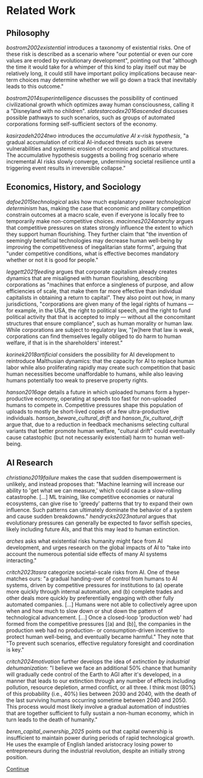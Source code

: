 # Related Work

## Philosophy
<a id="philosophy"></a>

<Cite>bostrom2002existential</Cite> introduces a taxonomy of existential risks. One of these risk is described as a scenario where "our potential or even our core values are eroded by evolutionary development", pointing out that "although the time it would take for a whimper of this kind to play itself out may be relatively long, it could still have important policy implications because near-term choices may determine whether we will go down a track that inevitably leads to this outcome."

<Cite>bostrom2014superintelligence</Cite> discusses the possibility of continued civilizational growth which optimizes away human consciousness, calling it a "Disneyland with no children". <Cite>slatestarcodex2016ascended</Cite> discusses possible pathways to such scenarios, such as groups of automated corporations forming self-sufficient sectors of the economy.

<Cite>kasirzadeh2024two</Cite> introduces the *accumulative AI x-risk hypothesis*, "a gradual accumulation of critical AI-induced threats such as severe vulnerabilities and systemic erosion of economic and political structures. The accumulative hypothesis suggests a boiling frog scenario where incremental AI risks slowly converge, undermining societal resilience until a triggering event results in irreversible collapse."

## Economics, History, and Sociology
<a id="economics-history-and-sociology"></a>

<Cite>dafoe2015technological</Cite> asks how much explanatory power *technological determinism* has, making the case that economic and military competition constrain outcomes at a macro scale, even if everyone is locally free to temporarily make non-competitive choices. <Cite>macinnes2024anarchy</Cite> argues that competitive pressures on states strongly influence the extent to which they support human flourishing. They further claim that "the invention of seemingly beneficial technologies may decrease human well-being by improving the competitiveness of inegalitarian state forms", arguing that "under competitive conditions, what is effective becomes mandatory whether or not it is good for people."

<Cite>leggett2021feeding</Cite> argues that corporate capitalism already creates dynamics that are misaligned with human flourishing, describing corporations as "machines that enforce a singleness of purpose, and allow efficiencies of scale, that make them far more effective than individual capitalists in obtaining a return to capital". They also point out how, in many jurisdictions, "corporations are given many of the legal rights of humans — for example, in the USA, the right to political speech, and the right to fund political activity that that is accepted to imply — without all the concomitant structures that ensure compliance", such as human morality or human law. While corporations are subject to regulatory law, "[w]here that law is weak, corporations can find themselves legally obliged to do harm to human welfare, if that is in the shareholders' interest."

<Cite>korinek2018artificial</Cite> considers the possibility for AI development to reintroduce Malthusian dynamics: that the capacity for AI to replace human labor while also proliferating rapidly may create such competition that basic human necessities become unaffordable to humans, while also leaving humans potentially too weak to preserve property rights.

<Cite>hanson2016age</Cite> details a future in which uploaded humans form a hyper-productive economy, operating at speeds too fast for non-uploaded humans to compete in. Competitive pressures shape this population of uploads to mostly be short-lived copies of a few ultra-productive individuals. <Cite>hanson_beware_cultural_drift</Cite> and <Cite>hanson_fix_cultural_drift</Cite> argue that, due to a reduction in feedback mechanisms selecting cultural variants that better promote human welfare, "cultural drift" could eventually cause catastophic (but not necessarily existential) harm to human well-being.

## AI Research
<a id="ai-research"></a>

<Cite>christiano2019failure</Cite> makes the case that sudden disempowerment is unlikely, and instead proposes that: "Machine learning will increase our ability to 'get what we can measure,' which could cause a slow-rolling catastrophe. [...] ML training, like competitive economies or natural ecosystems, can give rise to 'greedy' patterns that try to expand their own influence. Such patterns can ultimately dominate the behavior of a system and cause sudden breakdowns." <Cite>hendrycks2023natural</Cite> argues that evolutionary pressures can generally be expected to favor selfish species, likely including future AIs, and that this may lead to human extinction.

<Cite>arches</Cite> asks what existential risks humanity might face from AI development, and urges research on the global impacts of AI to "take into account the numerous potential side effects of many AI systems interacting."

<Cite>critch2023tasra</Cite> categorize societal-scale risks from AI. One of these matches ours: "a gradual handing-over of control from humans to AI systems, driven by competitive pressures for institutions to (a) operate more quickly through internal automation, and (b) complete trades and other deals more quickly by preferentially engaging with other fully automated companies. [...] Humans were not able to collectively agree upon when and how much to slow down or shut down the pattern of technological advancement. [...] Once a closed-loop 'production web' had formed from the competitive pressures [(a) and (b)], the companies in the production web had no production- or consumption-driven incentive to protect human well-being, and eventually became harmful." They note that "To prevent such scenarios, effective regulatory foresight and coordination is key."

<Cite>critch2024motivation</Cite> further develops the idea of *extinction by industrial dehumanization*: "I believe we face an additional 50% chance that humanity will gradually cede control of the Earth to AGI after it's developed, in a manner that leads to our extinction through any number of effects including pollution, resource depletion, armed conflict, or all three. I think most (80\%) of this probability (i.e., 40\%) lies between 2030 and 2040, with the death of the last surviving humans occurring sometime between 2040 and 2050. This process would most likely involve a gradual automation of industries that are together sufficient to fully sustain a non-human economy, which in turn leads to the death of humanity."

<Cite>beren_capital_ownership_2025</Cite> points out that capital ownership is insufficient to maintain power during periods of rapid technological growth. He uses the example of English landed aristocracy losing power to entrepreneurs during the industrial revolution, despite an initially strong position.

[Continue](conclusion)

